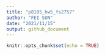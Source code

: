 ```yaml
---
title: "p8105_hw5_fs2757"
author: "FEI SUN"
date: "2021/11/15"
output: github_document
---
```


```r
knitr::opts_chunk$set(echo = TRUE)
```
